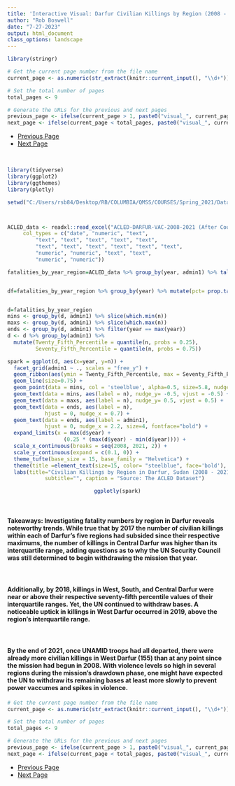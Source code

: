 ```yaml
---
title: 'Interactive Visual: Darfur Civilian Killings by Region (2008 - 2021) - Visual 3'
author: "Rob Boswell"
date: "7-27-2023"
output: html_document
class_options: landscape
---
```


```r

library(stringr)

# Get the current page number from the file name
current_page <- as.numeric(str_extract(knitr::current_input(), "\\d+"))

# Set the total number of pages
total_pages <- 9

# Generate the URLs for the previous and next pages
previous_page <- ifelse(current_page > 1, paste0("visual_", current_page - 1, "-darfur_violence-code_included.html"), NA)
next_page <- ifelse(current_page < total_pages, paste0("visual_", current_page + 1, "-darfur_violence-code_included.html"), NA)

```

<ul class="pager">
  <li><a href="`r previous_page`">Previous Page</a></li>
  <li><a href="`r next_page`">Next Page</a></li>
</ul>

<br>


```r

library(tidyverse)
library(ggplot2)
library(ggthemes)
library(plotly)

setwd("C:/Users/rsb84/Desktop/RB/COLUMBIA/QMSS/COURSES/Spring_2021/Data Visualization/End_project")



ACLED_data <- readxl::read_excel("ACLED-DARFUR-VAC-2008-2021 (After Course Ended-for 2023 Portfolio)-UPDATED VERSION-inter1_numbers_replaced_with_actor_names.xlsx", 
     col_types = c("date", "numeric", "text", 
         "text", "text", "text", "text", "text", 
         "text", "text", "text", "text", "text", "text", 
         "numeric", "numeric", "text", "text", 
         "numeric", "numeric"))

fatalities_by_year_region=ACLED_data %>% group_by(year, admin1) %>% tally(fatalities)


df=fatalities_by_year_region %>% group_by(year) %>% mutate(pct= prop.table(n) * 100)


d=fatalities_by_year_region
mins <- group_by(d, admin1) %>% slice(which.min(n))
maxs <- group_by(d, admin1) %>% slice(which.max(n))
ends <- group_by(d, admin1) %>% filter(year == max(year))
d <- d %>% group_by(admin1) %>%
  mutate(Twenty_Fifth_Percentile = quantile(n, probs = 0.25),
         Seventy_Fifth_Percentile = quantile(n, probs = 0.75))

spark = ggplot(d, aes(x=year, y=n)) + 
  facet_grid(admin1 ~ ., scales = "free_y") + 
  geom_ribbon(aes(ymin = Twenty_Fifth_Percentile, max = Seventy_Fifth_Percentile), fill = 'grey80') +
  geom_line(size=0.75) +
  geom_point(data = mins, col = 'steelblue', alpha=0.5, size=5.8, nudge_y= -0.5, vjust = -0.5) + geom_point(data = maxs, col = 'red', alpha=0.5, size=5.8, nudge_y= 0.5, vjust = 0.5) +
  geom_text(data = mins, aes(label = n), nudge_y= -0.5, vjust = -0.5) +
  geom_text(data = maxs, aes(label = n), nudge_y= 0.5, vjust = 0.5) +
  geom_text(data = ends, aes(label = n), 
            hjust = 0, nudge_x = 0.7) +
  geom_text(data = ends, aes(label = admin1), 
            hjust = 0, nudge_x = 2.2, size=4, fontface="bold") +
  expand_limits(x = max(d$year) + 
                  (0.25 * (max(d$year) - min(d$year)))) +
  scale_x_continuous(breaks = seq(2008, 2021, 2)) +
  scale_y_continuous(expand = c(0.1, 0)) +
  theme_tufte(base_size = 15, base_family = "Helvetica") +
  theme(title =element_text(size=15, color= "steelblue", face='bold'),                         axis.title.x=element_blank(), axis.title.y=element_blank(), axis.text.x             = element_text(size = 11), axis.text.y = element_blank(), axis.ticks =             element_blank(), strip.text = element_blank(),                                     legend.position="none") +
  labs(title="Civilian Killings by Region in Darfur, Sudan (2008 - 2021)",                  
            subtitle="", caption = "Source: The ACLED Dataset")


```

<center>
```r

ggplotly(spark)

```
</center>

<br>

#### **Takeaways:**  Investigating fatality numbers by region in Darfur reveals noteworthy trends. While true that by 2017 the number of civilian killings within each of Darfur's five regions had subsided since their respective maximums, the number of killings in Central Darfur was higher than its interquartile range, adding questions as to why the UN Security Council was still determined to begin withdrawing the mission that year. 

<br>

#### Additionally, by 2018, killings in West, South, and Central Darfur were near or above their respective seventy-fifth percentile values of their interquartile ranges. Yet, the UN continued to withdraw bases. A noticeable uptick in killings in West Darfur occurred in 2019, above the region's interquartile range.

<br>

#### By the end of 2021, once UNAMID troops had all departed, there were already more civilian killings in West Darfur (155) than at any point since the mission had begun in 2008. With violence levels so high in several regions during the mission's drawdown phase, one might have expected the UN to withdraw its remaining bases at least more slowly to prevent power vaccumes and spikes in violence.

```r

# Get the current page number from the file name
current_page <- as.numeric(str_extract(knitr::current_input(), "\\d+"))

# Set the total number of pages
total_pages <- 9

# Generate the URLs for the previous and next pages
previous_page <- ifelse(current_page > 1, paste0("visual_", current_page - 1, "-darfur_violence-code_included.html"), NA)
next_page <- ifelse(current_page < total_pages, paste0("visual_", current_page + 1, "-darfur_violence-code_included.html"), NA)

```

<ul class="pager">
  <li><a href="`r previous_page`">Previous Page</a></li>
  <li><a href="`r next_page`">Next Page</a></li>
</ul>
